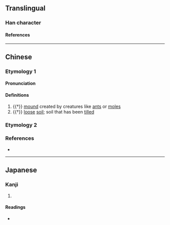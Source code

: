 {{character info}}
==Translingual==

===Han character===
{{Han char|rn=32|rad=土|as=11|sn=14|four=|canj=GOAH|ids=⿰土𬀷}}

====References====
{{Han ref|kx=0236.350|dkj=05385|dj=0475.010|hdz=10480.140|uh=5872}}

----

==Chinese==

===Etymology 1===
{{zh-forms|alt=場,㘯}}

====Pronunciation====
{{zh-pron
|m=shāng
|mc=y
|oc=y
|cat=n
}}

====Definitions====
{{zh-hanzi}}

# {{†}} [[mound]] created by creatures like [[ant]]s or [[mole]]s
# {{†}} [[loose]] [[soil]]; soil that has been [[till]]ed

===Etymology 2===
{{zh-see|場|v}}

===References===
* {{R:twedu|N00084}}

----

==Japanese==

===Kanji===
{{ja-kanji|grade=|rs=土11}}

# {{rfdef|ja|sort=土11}}

====Readings====
* {{ja-readings|on=[[じょう]] (jō)|kun=[[ば]] (ba)}}